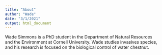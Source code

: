 ```yaml
---
title: "About"
author: "Wade"
date: "3/1/2021"
output: html_document
---
```


Wade Simmons is a PhD student in the Department of Natural Resources and the Environment at Cornell University. Wade studies invasives species, and his research is focused on the biological control of water chestnut.